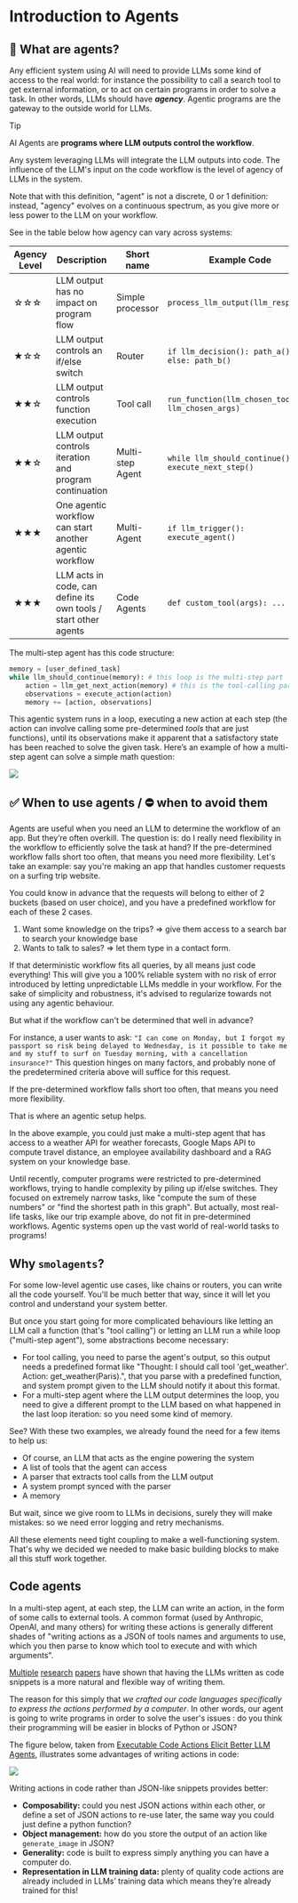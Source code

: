 # Introduction to Agents

## 🤔 What are agents?

Any efficient system using AI will need to provide LLMs some kind of access to the real world: for instance the possibility to call a search tool to get external information, or to act on certain programs in order to solve a task. In other words, LLMs should have ***agency***. Agentic programs are the gateway to the outside world for LLMs.

> [!TIP]
> AI Agents are **programs where LLM outputs control the workflow**.

Any system leveraging LLMs will integrate the LLM outputs into code. The influence of the LLM's input on the code workflow is the level of agency of LLMs in the system.

Note that with this definition, "agent" is not a discrete, 0 or 1 definition: instead, "agency" evolves on a continuous spectrum, as you give more or less power to the LLM on your workflow.

See in the table below how agency can vary across systems:

| Agency Level | Description                                            | Short name       | Example Code                                       |
| ------------ | ------------------------------------------------------ | ---------------- | -------------------------------------------------- |
| ☆☆☆ | LLM output has no impact on program flow                        | Simple processor | `process_llm_output(llm_response)`                 |
| ★☆☆ | LLM output controls an if/else switch                           | Router           | `if llm_decision(): path_a() else: path_b()`       |
| ★★☆ | LLM output controls function execution                          | Tool call        | `run_function(llm_chosen_tool, llm_chosen_args)`   |
| ★★☆ | LLM output controls iteration and program continuation          | Multi-step Agent | `while llm_should_continue(): execute_next_step()` |
| ★★★ | One agentic workflow can start another agentic workflow         | Multi-Agent      | `if llm_trigger(): execute_agent()`                |
| ★★★ | LLM acts in code, can define its own tools / start other agents | Code Agents      | `def custom_tool(args): ...`                       |

The multi-step agent has this code structure:

```python
memory = [user_defined_task]
while llm_should_continue(memory): # this loop is the multi-step part
    action = llm_get_next_action(memory) # this is the tool-calling part
    observations = execute_action(action)
    memory += [action, observations]
```

This agentic system runs in a loop, executing a new action at each step (the action can involve calling some pre-determined *tools* that are just functions), until its observations make it apparent that a satisfactory state has been reached to solve the given task. Here’s an example of how a multi-step agent can solve a simple math question:

<div class="flex justify-center">
    <img src="https://huggingface.co/datasets/huggingface/documentation-images/resolve/main/transformers/Agent_ManimCE.gif"/>
</div>


## ✅ When to use agents / ⛔ when to avoid them

Agents are useful when you need an LLM to determine the workflow of an app. But they’re often overkill. The question is: do I really need flexibility in the workflow to efficiently solve the task at hand?
If the pre-determined workflow falls short too often, that means you need more flexibility.
Let's take an example: say you're making an app that handles customer requests on a surfing trip website.

You could know in advance that the requests will belong to either of 2 buckets (based on user choice), and you have a predefined workflow for each of these 2 cases.

1. Want some knowledge on the trips? ⇒ give them access to a search bar to search your knowledge base
2. Wants to talk to sales? ⇒ let them type in a contact form.

If that deterministic workflow fits all queries, by all means just code everything! This will give you a 100% reliable system with no risk of error introduced by letting unpredictable LLMs meddle in your workflow. For the sake of simplicity and robustness, it's advised to regularize towards not using any agentic behaviour. 

But what if the workflow can't be determined that well in advance? 

For instance, a user wants to ask: `"I can come on Monday, but I forgot my passport so risk being delayed to Wednesday, is it possible to take me and my stuff to surf on Tuesday morning, with a cancellation insurance?"` This question hinges on many factors, and probably none of the predetermined criteria above will suffice for this request.

If the pre-determined workflow falls short too often, that means you need more flexibility.

That is where an agentic setup helps.

In the above example, you could just make a multi-step agent that has access to a weather API for weather forecasts, Google Maps API to compute travel distance, an employee availability dashboard and a RAG system on your knowledge base.

Until recently, computer programs were restricted to pre-determined workflows, trying to handle complexity by piling up  if/else switches. They focused on extremely narrow tasks, like "compute the sum of these numbers" or "find the shortest path in this graph". But actually, most real-life tasks, like our trip example above, do not fit in pre-determined workflows. Agentic systems open up the vast world of real-world tasks to programs!

## Why `smolagents`?

For some low-level agentic use cases, like chains or routers, you can write all the code yourself. You'll be much better that way, since it will let you control and understand your system better.

But once you start going for more complicated behaviours like letting an LLM call a function (that's "tool calling") or letting an LLM run a while loop ("multi-step agent"), some abstractions become necessary:
- For tool calling, you need to parse the agent's output, so this output needs a predefined format like "Thought: I should call tool 'get_weather'. Action: get_weather(Paris).", that you parse with a predefined function, and system prompt given to the LLM should notify it about this format.
- For a multi-step agent where the LLM output determines the loop, you need to give a different prompt to the LLM based on what happened in the last loop iteration: so you need some kind of memory.

See? With these two examples, we already found the need for a few items to help us:

- Of course, an LLM that acts as the engine powering the system
- A list of tools that the agent can access
- A parser that extracts tool calls from the LLM output
- A system prompt synced with the parser
- A memory

But wait, since we give room to LLMs in decisions, surely they will make mistakes: so we need error logging and retry mechanisms.

All these elements need tight coupling to make a well-functioning system. That's why we decided we needed to make basic building blocks to make all this stuff work together.

## Code agents

In a multi-step agent, at each step, the LLM can write an action, in the form of some calls to external tools. A common format (used by Anthropic, OpenAI, and many others) for writing these actions is generally different shades of "writing actions as a JSON of tools names and arguments to use, which you then parse to know which tool to execute and with which arguments".

[Multiple](https://huggingface.co/papers/2402.01030) [research](https://huggingface.co/papers/2411.01747) [papers](https://huggingface.co/papers/2401.00812) have shown that having the LLMs written as code snippets is a more natural and flexible way of writing them.

The reason for this simply that *we crafted our code languages specifically to express the actions performed by a computer*.
In other words, our agent is going to write programs in order to solve the user's issues : do you think their programming will be easier in blocks of Python or JSON?

The figure below, taken from [Executable Code Actions Elicit Better LLM Agents](https://huggingface.co/papers/2402.01030), illustrates some advantages of writing actions in code:

<img src="https://huggingface.co/datasets/huggingface/documentation-images/resolve/main/transformers/code_vs_json_actions.png">

Writing actions in code rather than JSON-like snippets provides better:

- **Composability:** could you nest JSON actions within each other, or define a set of JSON actions to re-use later, the same way you could just define a python function?
- **Object management:** how do you store the output of an action like `generate_image` in JSON?
- **Generality:** code is built to express simply anything you can have a computer do.
- **Representation in LLM training data:** plenty of quality code actions are already included in LLMs’ training data which means they’re already trained for this!

